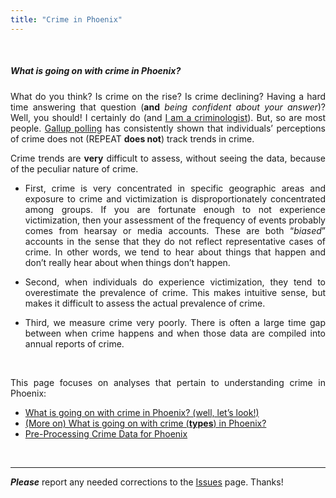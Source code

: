 ```yaml
---
title: "Crime in Phoenix"
---
```


<br>

##### *What is going on with crime in Phoenix?*

<div style="text-align: justify;">

What do you think? Is crime on the rise? Is crime declining? Having a hard time answering that question (**and** *being confident about your answer*)? Well, you should! I certainly do (and [I am a criminologist](https://jacobtnyoung.github.io/)). But, so are most people. [Gallup polling](https://news.gallup.com/poll/268283/describe-problem-crime-serious.aspx) has consistently shown that individuals' perceptions of crime does not (REPEAT **does not**) track trends in crime.  

Crime trends are **very** difficult to assess, without seeing the data, because of the peculiar nature of crime. 

  * First, crime is very concentrated in specific geographic areas and exposure to crime and victimization is disproportionately concentrated among groups. If you are fortunate enough to not experience victimization, then your assessment of the frequency of events probably comes from hearsay or media accounts. These are both "*biased*" accounts in the sense that they do not reflect representative cases of crime. In other words, we tend to hear about things that happen and don't really hear about when things don't happen.  

  * Second, when individuals do experience victimization, they tend to overestimate the prevalence of crime. This makes intuitive sense, but makes it difficult to assess the actual prevalence of crime.  

  * Third, we measure crime very poorly. There is often a large time gap between when crime happens and when those data are compiled into annual reports of crime. 

<br>

This page focuses on analyses that pertain to understanding crime in Phoenix:  

  * [What is going on with crime in Phoenix? (well, let's look!)](https://jacobtnyoung.github.io/OpenCrimPhx/crime-trends.html)  
  * [(More on) What is going on with crime (**types**) in Phoenix?](https://jacobtnyoung.github.io/OpenCrimPhx/crime-types.html)
  * [Pre-Processing Crime Data for Phoenix](https://jacobtnyoung.github.io/OpenCrimPhx/crime-preprocessing.html)

</div>

<br>

----

***Please*** report any needed corrections to the [Issues](https://github.com/jacobtnyoung/OpenCrimPhx/issues/new) page. Thanks!

<br>